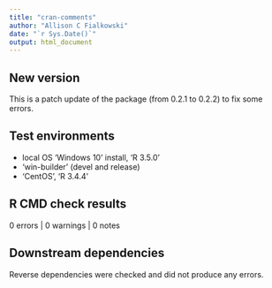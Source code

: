 ```yaml
---
title: "cran-comments"
author: "Allison C Fialkowski"
date: "`r Sys.Date()`"
output: html_document
---
```


## New version
This is a patch update of the package (from 0.2.1 to 0.2.2) to fix some errors.

## Test environments
* local OS 'Windows 10' install, 'R 3.5.0'
* 'win-builder' (devel and release)
* 'CentOS', 'R 3.4.4'

## R CMD check results

0 errors | 0 warnings | 0 notes

## Downstream dependencies

Reverse dependencies were checked and did not produce any errors.
